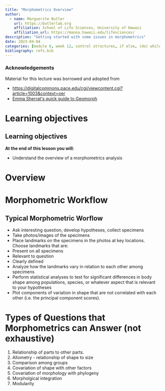 ```yaml
---
title: "Morphometrics Overview"
author:
  - name: Marguerite Butler
    url: https://butlerlab.org
    affiliation: School of Life Sciences, University of Hawaii
    affiliation_url: https://manoa.hawaii.edu/lifesciences/
description: "Getting started with some issues in morphometrics"
date: 2023-04-04
categories: [module 6, week 12, control structures, if else, (do) while, programming]
bibliography: refs.bib
---
```


### Acknowledgements

Material for this lecture was borrowed and adopted from

- <https://digitalcommons.pace.edu/cgi/viewcontent.cgi?article=1003&context=oer>
- [Emma Sherratʻs quick guide to Geomorph](https://www.researchgate.net/profile/Alexandre-Palaoro/post/Geomorph-Package-in-R/attachment/5cffb777cfe4a7968da98557/AS%3A768610867900420%401560262519604/download/Quick_Guide_to_Geomorph-3.0.pdf)


# Learning objectives

::: callout-note
# Learning objectives

**At the end of this lesson you will:**

-   Understand the overview of a morphometrics analysis
  
:::

# Overview

# Morphometric Workflow

::: {.callout-tip}
## Typical Morphometric Worflow
-  Ask interesting question, develop hypotheses, collect specimens
-  Take photos/images of the specimens
-  Place landmarks on the specimens in the photos at key locations. Choose landmarks that are:
  +  Present on all specimens
  +  Relevant to question
  +  Clearly defined
-  Analyze how the landmarks vary in relation to each other among specimens
-  Perform statistical analyses to test for significant differences in body shape among
populations, species, or whatever aspect that is relevant to your hypotheses
-  Plot components of variation in shape that are not correlated with each other (i.e. the principal component scores).
:::



# Types of Questions that Morphometrics can Answer (not exhaustive)

1. Relationship of parts to other parts. 
2. Allometry - relationship of shape to size
3. Comparison among groups
4. Covariation of shape with other factors
5. Covariation of morphology with phylogeny
6. Morpholgical integration 
7. Modularity 




